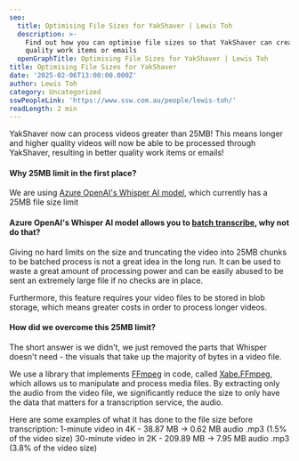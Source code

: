 ```yaml
---
seo:
  title: Optimising File Sizes for YakShaver | Lewis Toh
  description: >-
    Find out how you can optimise file sizes so that YakShaver can create better
    quality work items or emails
  openGraphTitle: Optimising File Sizes for YakShaver | Lewis Toh
title: Optimising File Sizes for YakShaver
date: '2025-02-06T13:00:00.000Z'
author: Lewis Toh
category: Uncategorized
sswPeopleLink: 'https://www.ssw.com.au/people/lewis-toh/'
readLength: 2 min
---
```


YakShaver now can process videos greater than 25MB! This means longer and higher quality videos will now be able to be processed through YakShaver, resulting in better quality work items or emails!

#### Why 25MB limit in the first place?

We are using [Azure OpenAI's Whisper AI model](https://learn.microsoft.com/en-us/azure/ai-services/speech-service/whisper-overview), which currently has a 25MB file size limit

#### Azure OpenAI's Whisper AI model allows you to [batch transcribe](https://learn.microsoft.com/en-us/azure/ai-services/speech-service/batch-transcription), why not do that?

Giving no hard limits on the size and truncating the video into 25MB chunks to be batched process is not a great idea in the long run. It can be used to waste a great amount of processing power and can be easily abused to be sent an extremely large file if no checks are in place.

Furthermore, this feature requires your video files to be stored in blob storage, which means greater costs in order to process longer videos.

#### How did we overcome this 25MB limit?

The short answer is we didn't, we just removed the parts that Whisper doesn't need - the visuals that take up the majority of bytes in a video file.

We use a library that implements [FFmpeg](https://ffmpeg.org/) in code, called [Xabe.FFmpeg](https://ffmpeg.xabe.net/index.html), which allows us to manipulate and process media files. By extracting only the audio from the video file, we significantly reduce the size to only have the data that matters for a transcription service, the audio.

Here are some examples of what it has done to the file size before transcription:
1-minute video in 4K - 38.87 MB -> 0.62 MB audio .mp3 (1.5% of the video size)
30-minute video in 2K - 209.89 MB -> 7.95 MB audio .mp3 (3.8% of the video size)
